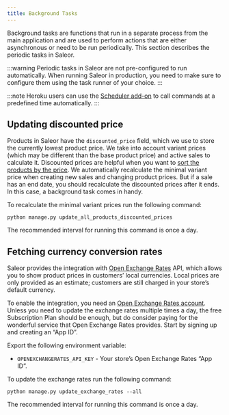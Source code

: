 ```yaml
---
title: Background Tasks
---
```


Background tasks are functions that run in a separate process from the main application and are used to perform actions that are either asynchronous or need to be run periodically. This section describes the periodic tasks in Saleor.

:::warning
Periodic tasks in Saleor are not pre-configured to run automatically. When running Saleor in production, you need to make sure to configure them using the task runner of your choice.
:::

:::note
Heroku users can use the [Scheduler add-on](https://elements.heroku.com/addons/scheduler) to call commands at a predefined time automatically.
:::

## Updating discounted price

Products in Saleor have the `discounted_price` field, which we use to store the currently lowest product price. We take into account variant prices (which may be different than the base product price) and active sales to calculate it. Discounted prices are helpful when you want to [sort the products by the price](developer/products.mdx#sorting). We automatically recalculate the minimal variant price when creating new sales and changing product prices. But if a sale has an end date, you should recalculate the discounted prices after it ends. In this case, a background task comes in handy.

To recalculate the minimal variant prices run the following command:

```shell
python manage.py update_all_products_discounted_prices
```

The recommended interval for running this command is once a day.

## Fetching currency conversion rates

Saleor provides the integration with [Open Exchange Rates](https://openexchangerates.org/) API, which allows you to show product prices in customers’ local currencies. Local prices are only provided as an estimate; customers are still charged in your store’s default currency.

To enable the integration, you need an [Open Exchange Rates account](https://openexchangerates.org/). Unless you need to update the exchange rates multiple times a day, the free Subscription Plan should be enough, but do consider paying for the wonderful service that Open Exchange Rates provides. Start by signing up and creating an “App ID”.

Export the following environment variable:

- `OPENEXCHANGERATES_API_KEY` - Your store’s Open Exchange Rates “App ID”.

To update the exchange rates run the following command:

```shell
python manage.py update_exchange_rates --all
```

The recommended interval for running this command is once a day.
